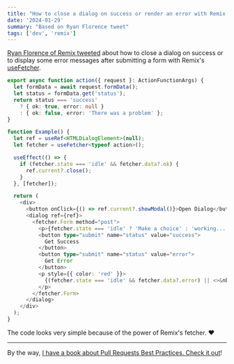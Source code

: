 ```yaml
---
title: "How to close a dialog on success or render an error with Remix fetchers"
date: '2024-01-29'
summary: "Based on Ryan Florence tweet"
tags: ['dev', 'remix']
---
```


[Ryan Florence of Remix tweeted](https://twitter.com/ryanflorence/status/1746255053357555930) about how to close a dialog on success or to display some error messages after submitting a form with Remix's [useFetcher](https://remix.run/docs/en/main/hooks/use-fetcher).

```typescript
export async function action({ request }: ActionFunctionArgs) {
  let formData = await request.formData();
  let status = formData.get('status');
  return status === 'success'
    ? { ok: true, error: null }
    : { ok: false, error: 'There was a problem' };
}

function Example() {
  let ref = useRef<HTMLDialogElement>(null);
  let fetcher = useFetcher<typeof action>();

  useEffect(() => {
    if (fetcher.state === 'idle' && fetcher.data?.ok) {
      ref.current?.close();
    }
  }, [fetcher]);

  return (
    <div>
      <button onClick={() => ref.current?.showModal()}>Open Dialog</button>
      <dialog ref={ref}>
        <fetcher.Form method="post">
          <p>{fetcher.state === 'idle' ? 'Make a choice' : 'working...'}</p>
          <button type="submit" name="status" value="success">
            Get Success
          </button>
          <button type="submit" name="status" value="error">
            Get Error
          </button>
          <p style={{ color: 'red' }}>
            {(fetcher.state === 'idle' && fetcher.data?.error) || <>&nbsp;</>}
          </p>
        </fetcher.Form>
      </dialog>
    </div>
  );
}
```

The code looks very simple because of the power of Remix's fetcher. ❤️

---

By the way, [I have a book about Pull Requests Best Practices. Check it out](https://pr.nico.fyi)!

